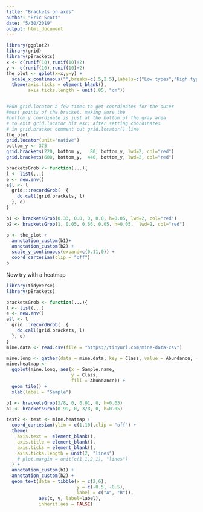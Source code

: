```yaml
---
title: "Brackets on axes"
author: "Eric Scott"
date: "5/30/2019"
output: html_document
---
```


```r
library(ggplot2)
library(grid)
library(pBrackets) 
x <- c(runif(10),runif(10)+2)
y <- c(runif(10),runif(10)+2)
the_plot <- qplot(x=x,y=y) +
  scale_x_continuous("",breaks=c(.5,2.5),labels=c("Low types","High types") ) +
  theme(axis.ticks = element_blank(),
        axis.ticks.length = unit(.85, "cm"))


#Run grid.locator a few times to get coordinates for the outer
#most points of the bracket, making sure the 
#bottom_y coordinate is just at the bottom of the gray area.
# to exit grid.locator hit esc; after setting coordinates
# in grid.bracket comment out grid.locator() line
the_plot
grid.locator(unit="native") 
bottom_y <- 375
grid.brackets(220, bottom_y,   80, bottom_y, lwd=2, col="red")
grid.brackets(600, bottom_y,  440, bottom_y, lwd=2, col="red")
```

```r
bracketsGrob <- function(...){
l <- list(...)
e <- new.env()
e$l <- l
  grid:::recordGrob(  {
    do.call(grid.brackets, l)
  }, e)
}

b1 <- bracketsGrob(0.33, 0.0, 0, 0.0, h=0.05, lwd=2, col="red")
b2 <- bracketsGrob(1, 0.05, 0.66, 0.05, h=0.05,  lwd=2, col="red")

p <- the_plot + 
  annotation_custom(b1)+ 
  annotation_custom(b2) +
  scale_y_continuous(expand=c(0.11,0)) +
  coord_cartesian(clip = "off")
p

```


Now try with a heatmap

```r
library(tidyverse)
library(pBrackets)

bracketsGrob <- function(...){
l <- list(...)
e <- new.env()
e$l <- l
  grid:::recordGrob(  {
    do.call(grid.brackets, l)
  }, e)
}
mine.data <- read.csv(file = "https://tinyurl.com/mine-data-csv")

mine.long <- gather(data = mine.data, key = Class, value = Abundance, -c(1:3))
mine.heatmap <-
  ggplot(mine.long, aes(x = Sample.name,
                        y = Class,
                        fill = Abundance)) +
  geom_tile() +
  xlab(label = "Sample")

b1 <- bracketsGrob(3/8, 0, 0.01, 0, h=0.05)
b2 <- bracketsGrob(0.99, 0, 3/8, 0, h=0.05)

test2 <- test <- mine.heatmap +  
  coord_cartesian(ylim = c(1,10),clip = "off") +
  theme(
    axis.text =  element_blank(),
    axis.title = element_blank(),
    axis.ticks = element_blank(),
    axis.ticks.length = unit(2, "lines")
    # plot.margin = unit(c(1,1,2,1), "lines")
  ) +
  annotation_custom(b1) + 
  annotation_custom(b2) +
  geom_text(data = tibble(x = c(2,6),
                          y = c(-0.5, -0.5),
                          label = c("A", "B")),
            aes(x, y, label=label),
            inherit.aes = FALSE)
```


